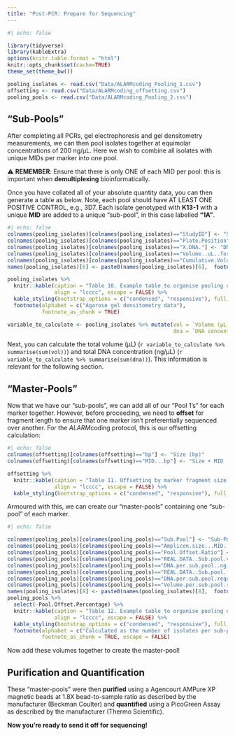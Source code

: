```yaml
---
title: "Post-PCR: Prepare for Sequencing"
---
```


```r
#| echo: false

library(tidyverse)
library(kableExtra)
options(knitr.table.format = "html") 
knitr::opts_chunk$set(cache=TRUE)
theme_set(theme_bw())

pooling_isolates <- read.csv("Data/ALARMcoding_Pooling_1.csv")
offsetting <- read.csv("Data/ALARMcoding_offsetting.csv")
pooling_pools <- read.csv("Data/ALARMcoding_Pooling_2.csv")
```

## "Sub-Pools"

After completing all PCRs, gel electrophoresis and gel densitometry measurements, we can then pool isolates together at equimolar concentrations of 200 ng/μL. Here we wish to combine all isolates with unique MIDs per marker into one pool.

⚠️ **REMEMBER**: Ensure that there is only ONE of each MID per pool: this is important when **demultiplexing** bioinformatically.

Once you have collated all of your absolute quantity data, you can then generate a table as below. Note, each pool should have AT LEAST ONE POSITIVE CONTROL, e.g., 3D7. Each isolate genotyped with **K13-1** with a unique **MID** are added to a unique "sub-pool", in this case labelled **"1A"**.

```r
#| echo: false
colnames(pooling_isolates)[colnames(pooling_isolates)=="StudyID"] <- "Sample Name"
colnames(pooling_isolates)[colnames(pooling_isolates)=="Plate.Position"] <- "Plate Position"
colnames(pooling_isolates)[colnames(pooling_isolates)=="X.DNA."] <- "DNA concentration"
colnames(pooling_isolates)[colnames(pooling_isolates)=="Volume..uL..for.200ng.to.add.to.pool"] <- "Volume (μL) to add to pool"
colnames(pooling_isolates)[colnames(pooling_isolates)=="Cumulative.Volume"] <- "Cumulative volume"
names(pooling_isolates)[6] <- paste0(names(pooling_isolates)[6],  footnote_marker_alphabet(1))

pooling_isolates %>%
  knitr::kable(caption = "Table 10. Example table to organise pooling of isolates per marker in 'sub-pools'",
               align = "lcccc", escape = FALSE) %>% 
  kable_styling(bootstrap_options = c("condensed", "responsive"), full_width = TRUE) %>%
  footnote(alphabet = c("Agarose gel densitometry data"),
           footnote_as_chunk = TRUE)

variable_to_calculate <- pooling_isolates %>% mutate(vol = `Volume (μL) to add to pool`, 
                                                     dna = `DNA concentration<sup>a</sup>`)
```

Next, you can calculate the total volume (μL) (`r variable_to_calculate %>% summarise(sum(vol))`) and total DNA concentration (ng/μL) (`r variable_to_calculate %>% summarise(sum(dna))`). This information is relevant for the following section.

## "Master-Pools"

Now that we have our "sub-pools", we can add all of our "Pool 1's" for each marker together. However, before proceeding, we need to **offset** for fragment length to ensure that one marker isn't preferentially sequenced over another. For the *ALARM*coding protocol, this is our offsetting calculation:

```r
#| echo: false
colnames(offsetting)[colnames(offsetting)=="bp"] <- "Size (bp)"
colnames(offsetting)[colnames(offsetting)=="MID...bp"] <- "Size + MID (bp)"

offsetting %>%
  knitr::kable(caption = "Table 11. Offsetting by marker fragment size.",
               align = "lcccc", escape = FALSE) %>% 
  kable_styling(bootstrap_options = c("condensed", "responsive"), full_width = T)
```

Armoured with this, we can create our "master-pools" containing one "sub-pool" of each marker.

```r
#| echo: false

colnames(pooling_pools)[colnames(pooling_pools)=="Sub.Pool"] <- "Sub-Pool"
colnames(pooling_pools)[colnames(pooling_pools)=="Amplicon.size...MID..bp."] <- "Amplicon Size (bp)"
colnames(pooling_pools)[colnames(pooling_pools)=="Pool.Offset.Ratio"] <- "Pool Offset Ratio"
colnames(pooling_pools)[colnames(pooling_pools)=="REAL.DATA..Sub.pool.volume..uL."] <- "Sub-pool Total Volume (μL)"
colnames(pooling_pools)[colnames(pooling_pools)=="DNA.per.sub.pool..ng."] <- "DNA per sub-pool (ng)"
colnames(pooling_pools)[colnames(pooling_pools)=="REAL.DATA..Sub.pool.....ng.uL."] <- "Sub-pool Total DNA (ng/μL)"
colnames(pooling_pools)[colnames(pooling_pools)=="DNA.per.sub.pool.required.for.master.pool..ng."] <- "DNA per sub-pool required for master-pool (ng)"
colnames(pooling_pools)[colnames(pooling_pools)=="Volume.per.sub.pool.required.for.master.pool..uL."] <- "Volume per sub-pool required for master-pool (ng)"
names(pooling_isolates)[8] <- paste0(names(pooling_isolates)[8],  footnote_marker_alphabet(1))
pooling_pools %>%
  select(-Pool.Offset.Percentage) %>% 
  knitr::kable(caption = "Table 12. Example table to organise pooling of isolates per marker in 'sub-pools'",
               align = "lcccc", escape = FALSE) %>% 
  kable_styling(bootstrap_options = c("condensed", "responsive"), full_width = TRUE) %>%
  footnote(alphabet = c("Calculated as the number of isolates per sub-pool (104) times the 200 ng/uL per amplicon equimolar concentration standardisation: 20,800 ng total"),
           footnote_as_chunk = TRUE, escape = FALSE) 
```

Now add these volumes together to create the master-pool!

## Purification and Quantification

These "master-pools" were then **purified** using a Agencourt AMPure XP magnetic beads at 1.8X bead-to-sample ratio as described by the manufacturer (Beckman Coulter) and **quantified** using a PicoGreen Assay as described by the manufacturer (Thermo Scientific).

**Now you're ready to send it off for sequencing!**
